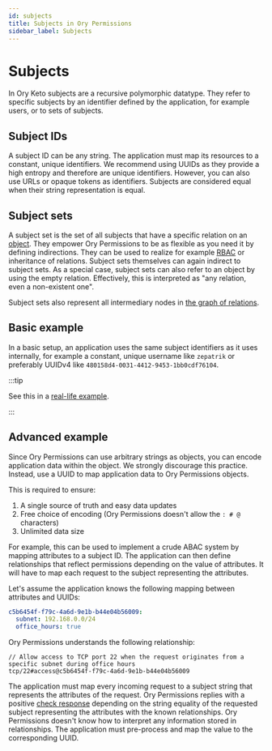 ```yaml
---
id: subjects
title: Subjects in Ory Permissions
sidebar_label: Subjects
---
```


# Subjects

In Ory Keto subjects are a recursive polymorphic datatype. They refer to specific subjects by an identifier defined by the
application, for example users, or to sets of subjects.

## Subject IDs

A subject ID can be any string. The application must map its resources to a constant, unique identifiers. We recommend using UUIDs
as they provide a high entropy and therefore are unique identifiers. However, you can also use URLs or opaque tokens as
identifiers. Subjects are considered equal when their string representation is equal.

## Subject sets

A subject set is the set of all subjects that have a specific relation on an [object](./10_objects.mdx). They empower Ory
Permissions to be as flexible as you need it by defining indirections. They can be used to realize for example
[RBAC](../guides/rbac.mdx) or inheritance of relations. Subject sets themselves can again indirect to subject sets. As a special
case, subject sets can also refer to an object by using the empty relation. Effectively, this is interpreted as "any relation,
even a non-existent one".

Subject sets also represent all intermediary nodes in [the graph of relations](./20_graph-of-relations.mdx).

## Basic example

In a basic setup, an application uses the same subject identifiers as it uses internally, for example a constant, unique username
like `zepatrik` or preferably UUIDv4 like `480158d4-0031-4412-9453-1bb0cdf76104`.

:::tip

See this in a [real-life example](../examples/olymp-file-sharing.mdx).

:::

## Advanced example

Since Ory Permissions can use arbitrary strings as objects, you can encode application data within the object. We strongly
discourage this practice. Instead, use a UUID to map application data to Ory Permissions objects.

This is required to ensure:

1. A single source of truth and easy data updates
2. Free choice of encoding (Ory Permissions doesn't allow the `: # @` characters)
3. Unlimited data size

For example, this can be used to implement a crude ABAC system by mapping attributes to a subject ID. The application can then
define relationships that reflect permissions depending on the value of attributes. It will have to map each request to the
subject representing the attributes.

Let's assume the application knows the following mapping between attributes and UUIDs:

```yml
c5b6454f-f79c-4a6d-9e1b-b44e04b56009:
  subnet: 192.168.0.0/24
  office_hours: true
```

Ory Permissions understands the following relationship:

```keto-relation-tuples
// Allow access to TCP port 22 when the request originates from a specific subnet during office hours
tcp/22#access@c5b6454f-f79c-4a6d-9e1b-b44e04b56009
```

The application must map every incoming request to a subject string that represents the attributes of the request. Ory Permissions
replies with a positive [check response](./25_api-overview.mdx#check-relation-tuple) depending on the string equality of the
requested subject representing the attributes with the known relationships. Ory Permissions doesn't know how to interpret any
information stored in relationships. The application must pre-process and map the value to the corresponding UUID.
